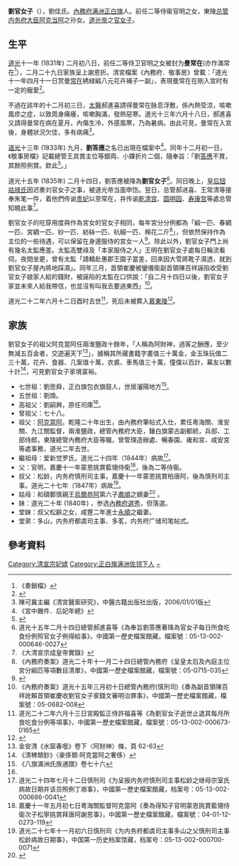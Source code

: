 '''劉官女子'''（{{bd|？||1843年}}），劉佳氏。[[内务府三旗|內務府满洲正白旗]]人。前任二等侍衞官明之女，東陵[[总管内务府大臣|总管内务府大臣]][[阿克当阿|阿克当阿]]之孙女。[[道光帝|道光帝]]之[[官女子|官女子]]。

==生平==

[[道光|道光]]十一年 (1831年) 二月初八日，前任二等侍卫官明之女被封为'''曼常在'''(亦作滿常在<ref>《奏銷檔》</ref>），二月二十九日家族呈上謝恩折。清宮檔案《內務府．敬事房》曾載：「道光十一年四月十一日赏曼[[常在|常在]]綉緑緞八元花卉補子一副」，表現曼常在在剛入宮时有一定的寵愛<ref>{{cite book |author1=徐廣源 |title=清西陵史話 |date=2017 |publisher=重慶出版社}}</ref>。

不過在該年的十二月初三日，[[大夫_(醫生)|太醫]]郝進喜請得曼常在脉息浮敷，係內熱受涼，咳嗽風疹之症，以致周身痛癢，咳嗽胸滿，發熱惡寒。道光十三年六月十八日，郝進喜又請得曼常在病在夏月，內傷生冷，外感風寒，乃為暑病。由此可見，曼常在入宮後，身體狀況欠佳，多有病痛<ref>陳可冀主編《清宮醫案研究》，中醫古籍出版社出版，2006/01/01版</ref>。

[[道光|道光]]十三年 (1833年) 九月，'''劉答應'''之名已出現在檔案中<ref> 《宮中雜件．后妃年總》</ref>。同年十二月初一日，《敬事房檔》記載總管王具賞主位等銀両、小錁折片二個，隨奉旨：「劉[[答應|答應]]不賞，其餘照例賞。欽此<ref>{{cite book |author1=王樹卿 |author2=李鵬年 |title=《清宮史事》 |publisher=紫禁城出版社 |isbn=9787800470011|accessdate=2018-12-16}}</ref>。」

道光十五年 (1835年) 二月十四日，劉答應被降為'''劉官女子'''<ref> 道光十五年二月十四日總管郝進喜等《為奉旨劉答應著降為官女子每日所食吃食份例照官女子例得給事》，中國第一歷史檔案館藏，檔案號：05-13-002-000646-0027</ref>。同日晚上，[[孝全成皇后|皇后钮祜禄氏]]因迟奏刘官女子之事，被道光帝当面申饬。翌日，总管郝进喜、王常清等接奉朱笔一件，着他們传谕[[贵妃|贵妃]]以至常在，并传谕[[乾清宫|乾清宫]]、[[圆明园|圆明园]]、[[寿康宫|寿康宫]]等處总管知曉此事<ref>《大清宣宗成皇帝實錄》</ref>。

劉官女子的吃穿用度與作為宮女的官女子相同，每年宮分分例都為「緞一匹、春綢一匹、宮綢一匹、紗一匹、紡絲一匹、杭細一匹、棉花二斤<ref>《內務府奏案》道光二十年十一月二十四日總管內務府《呈皇太后及內庭主位宮分緞匹等項數目清單》，中國第一歷史檔案館藏，檔案號：05-0715-035</ref>」，但依然保持作為主位的一些待遇，可以保留在身邊服侍的宮女一人<ref>{{cite journal |author1=滕德永 |title=清代官女子的身份属性 |journal=宁夏社会科学 |date=2020 |issue=5}}</ref>。除此以外，劉官女子門上尚有幾名太監應差。太監高雙祿及「本家服侍之人」王明在劉官女子處每日輪流看伺，夜間坐更，曾有太監「請轎赴惠郡王園子當差，回來因大雪將靴子濕透，就到劉官女子屋內將地踩濕」。同年三月，首領崔慶被鑾儀衛副首領陳百祥誣陷收受劉官女子娘家人給的錢財，被誣陷的太監在口供說：「自二月十四日以後，劉官女子家並未來人給我帶信，也並沒有叫我去要過東西」<ref>《內務府奏案》道光十五年三月初十日總管內務府(慎刑司)《奏為副首領陳百祥訛賴首領崔慶收劉官女子家錢文審明治罪事》，中國第一歷史檔案館藏，檔案號：05-0682-008</ref>。

道光二十二年六月十二日酉时去世<ref> 道光二十二年六月十三日宮殿監正侍許福喜等《為劉官女子逝世止退其每月所食吃食分例等項事》，中國第一歷史檔案館藏，檔案號：05-13-002-000673-0165</ref>，死后未被葬入[[清慕陵|慕東陵]]<ref>{{cite book |author1=徐廣源著 |title=大清后妃寫真 |date=2013年2月1日 |publisher=遠流出版事業股份有限公司 |isbn=9789573271390 |accessdate=2019-01-12}}</ref>。

==家族==
劉官女子的祖父阿克當阿任兩淮鹽政十餘年，「人稱為阿財神，過客之酬應，至少無減五百金者，交遊遍天下<ref>金安清《水窗春囈》卷下〈阿財神〉條，頁 62-63</ref>」，據稱其所藏書籍字畫值三十萬金，金玉珠玩值二三十萬，花卉、食器、几案值十萬，衣裘、車馬值三十萬，僮僕以百計，幕友以數十計<ref>《清稗類鈔》〈豪侈類·阿克當阿之奢侈〉</ref>，可見劉官女子家境富裕。

*七世祖：劉思舜，正白旗包衣旗鼓人，世居瀋陽地方<ref name=abc>《八旗滿洲氏族通譜》卷七十六</ref>。
*五世祖：劉煥。
*高祖父：劉嗣興，原任司庫<ref name=abc/>。
*曾祖父：七十八。
*祖父：[[阿克當阿|阿克當阿]]，乾隆二十年出生，由內務府筆帖式入仕，累任粵海關、淮安關、九江關監督，兩淮鹽政，總管內務府大臣，鑲白旗蒙古副都統，兵部、工部侍郎，東陵總管內務府大臣等職，曾管理造辦處、暢春園、雍和宮、咸安宮等處事務，道光二年去世。
*繼祖母：爱新觉罗氏，道光二十四年（1844年）病故<ref>道光二十四年七月十二日慎刑司《为呈报内务府慎刑司主事松龄之继母宗室氏病故日期并该员照例丁艰事》，中國第一歷史檔案館藏，档案号：05-13-002-000686-0041</ref>。
*父：官明，嘉慶十一年蒙恩挑賞藍翎侍衛<ref>嘉慶十一年五月初七日粵海關監督阿克當阿《奏為得知子官明蒙恩挑賞藍翎侍衛次子松寧挑賞拜唐阿謝恩事》，中國第一歷史檔案館藏，檔案號：04-01-12-0273-119</ref>，後為二等侍衞。
*叔父：松龄，内务府慎刑司主事，嘉慶十一年蒙恩挑賞柏唐阿，後為慎刑司主事。道光二十七年（1847年）病故<ref> 道光二十七年十一月初六日慎刑司《为内务府都虞司主事多山之父慎刑司主事松龄病故日期事》，中国第一历史档案馆藏，档案号：05-13-002-000700-0071</ref>。
*姑母：和碩鄭慎親王[[烏爾恭阿|烏爾恭阿]]第六子[[肅順|肅順]]之嫡妻<ref>{{cite book |title=《愛新覺羅宗譜》第16冊丁四8357頁}}</ref> 。
*妹：道光二十年 (1840年) ，参选[[八旗選秀|內務府選秀]]，但落選。
*堂妹：叔父松齡之女，咸豐二年進士[[永順_(咸豐進士)|永順]]之繼妻。
*堂弟：多山，内务府都虞司主事、多茗，内务府广储司笔帖式。

==參考資料==
{{reflist|25em}}

{{清宣宗皇室}}
[[Category:清宣宗妃嫔|Category:清宣宗妃嫔]]
[[Category:正白旗满洲佐领下人|Category:正白旗满洲佐领下人]]
[[Category:刘姓|~]]